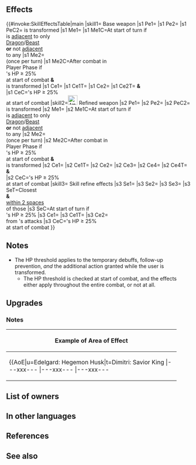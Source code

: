 {{Weapon Infobox
|tagid=SID_双紋章の力
|weaponType=Beast
|canUseMove=Armored
|might=14
|range=1
|cooldown=-1
|effect=Accelerates Special trigger (cooldown count-1). At start of combat, if unit's HP ≥ 25%, inflicts Atk/Def-6 on foe during combat and unit and foe both cannot make a follow-up attack, and also, if unit initiates combat while transformed, grants another action to unit after combat. (Once per turn.) At start of turn, if unit is adjacent to only beast or dragon allies or if unit is not adjacent to any ally, unit transforms (otherwise, unit reverts). If unit transforms, grants Atk+2 and unit can counterattack regardless of foe's range.
|cost=400
|exclusive=1
|statModifiers=0,14,0,0,0
|required=Adult (Armored)
|intID=2551
|sort=540
|value=20
|timingID=15
|abilityID=282
|limit1ID=42
|randomTimestamp=2021-06-07T07:00:00Z
|randomMinLv=31
|refinePaths=default
|refineSP=400
|refineMedals=500
|refineDews=200
|upgradedEffect=Accelerates Special trigger (cooldown count-1).<br><br>At start of combat, if unit's HP ≥ 25%, inflicts Atk/Def-6 on foe, neutralizes unit's penalties to Atk/Def, deals damage = 20% of unit's Def (excluding area-of-effect Specials), and both unit and foe cannot make a follow-up attack during combat, and also, if unit initiates combat while transformed, grants another action to unit after combat (once per turn).<br><br>At start of turn, if unit is adjacent to only beast or dragon allies or if unit is not adjacent to any ally, unit transforms (otherwise, unit reverts). If unit transforms, grants Atk+2, and unit can counterattack regardless of foe's range.
|effectSkill1=At start of turn, if unit's HP ≥ 25%, inflicts Atk/Def-7,【Panic】, and【Exposure】on closest foes and any foe within 2 spaces of those foes through their next actions.<br><br>At start of combat, if unit's HP ≥ 25%, inflicts penalty on foe's Atk/Def = number of foes within 3 rows or 3 columns centered on unit × 2, + 6 (max 12), and reduces damage from foe's attacks by 20% of unit's Def during combat (excluding area-of-effect Specials).<br><br>【Panic】<br>Converts bonuses on target into penalties through its next action.<br><br>【Exposure】<br>Foe's attacks deal +10 damage.
|properties=random_owner
}}
==Effects==
{{#invoke:SkillEffectsTable|main
|skill1={{SCi|weapon}} Base weapon
|s1 Pe1={{Eft|Accelerates Special}}
|s1 Pe2={{Eft|Stat Boosts|Atk|2}}
|s1 PeC2={{Tgt|Unit}} is transformed
|s1 Me1={{Eft|Transform}}
|s1 Me1C=At start of turn if<br>{{Tgt|Unit}} is [[adjacent]] to only<br>{{Cwti|group=1|Dragon,Beast}} [[Dragon]]/[[Beast]]<br>{{Tgt|Allies}} '''or''' not [[adjacent]]<br>to any {{Tgt|Ally}}
|s1 Me2={{Eft|Galeforce}}<br>(once per turn)
|s1 Me2C=After combat in<br>Player Phase if<br>{{Tgt|Unit}}'s HP ≥ 25%<br>at start of combat '''&'''<br>{{Tgt|Unit}} is transformed
|s1 Ce1={{Eft|Temporary debuffs|Atk/Def|6}}
|s1 Ce1T={{Tgt|Foe}}
|s1 Ce2={{Eft|Prevent Follow-Ups}}
|s1 Ce2T={{Tgt|Unit}} '''&'''<br>{{Tgt|Foe}}
|s1 CeC={{Tgt|Unit}}'s HP ≥ 25%<br>at start of combat
|skill2=[[File:Attack Plus W.png|x26px|class=inline-icon]] Refined weapon
|s2 Pe1={{Eft|Accelerates Special}}
|s2 Pe2={{Eft|Stat Boosts|Atk|2}}
|s2 PeC2={{Tgt|Unit}} is transformed
|s2 Me1={{Eft|Transform}}
|s2 Me1C=At start of turn if<br>{{Tgt|Unit}} is [[adjacent]] to only<br>{{Cwti|group=1|Dragon,Beast}} [[Dragon]]/[[Beast]]<br>{{Tgt|Allies}} '''or''' not [[adjacent]]<br>to any {{Tgt|Ally}}
|s2 Me2={{Eft|Galeforce}}<br>(once per turn)
|s2 Me2C=After combat in<br>Player Phase if<br>{{Tgt|Unit}}'s HP ≥ 25%<br>at start of combat '''&'''<br>{{Tgt|Unit}} is transformed
|s2 Ce1={{Eft|Temporary debuffs|Atk/Def|6}}
|s2 Ce1T={{Tgt|Foe}}
|s2 Ce2={{Eft|Neutralize Penalties|Atk/Def}}
|s2 Ce3={{Eft|Damage Boost|20% of {{Tgt|Unit}}'s Def}}
|s2 Ce4={{Eft|Prevent Follow-Ups}}
|s2 Ce4T={{Tgt|Unit}} '''&'''<br>{{Tgt|Foe}}
|s2 CeC={{Tgt|Unit}}'s HP ≥ 25%<br>at start of combat
|skill3={{Si|Twin-Crest Power|refine=Skill1}} Skill refine effects
|s3 Se1={{Eft|Penalties|Atk/Def|7}}
|s3 Se2={{SEt|Panic}}
|s3 Se3={{SEt|Exposure}}
|s3 SeT=Closest {{Tgt|Foes}}<br>'''&''' {{Tgt|Foes}}<br>[[within 2 spaces]]<br>of those {{Tgt|Foes}}
|s3 SeC=At start of turn if<br>{{Tgt|Unit}}'s HP ≥ 25%
|s3 Ce1={{Eft|Temporary debuffs|Atk/Def|2 x {{Tgt|Foes}} within<br>[[3 rows or 3 columns]]<br>centered on {{Tgt|Unit}}, + 6|max=12}}
|s3 Ce1T={{Tgt|Foe}}
|s3 Ce2={{Eft|Damage Reduction|20% of {{Tgt|Unit}}'s Def}}<br>from {{Tgt|Foe}}'s attacks
|s3 CeC={{Tgt|Unit}}'s HP ≥ 25%<br>at start of combat
}}

==Notes==
* The HP threshold applies to the temporary debuffs, follow-up prevention, <i>and</i> the additional action granted while the user is transformed.
** The HP threshold is checked at start of combat, and the effects either apply throughout the entire combat, or not at all.
{{Temporary debuffs}}
{{Prevent follow-up|target=the unit and foe}}
{{IfUnitTransforms|additional action}}
{{Galeforce notes}}
{{Beast (Armored)}}
==Upgrades==
{{Weapon Upgrade List}}
===Notes===
{{Penalty neutralization|name=Refined Twin-Crest Power}}
{{DamageBoost|name=Refined Twin-Crest Power}}
{{Penalties|name={{St|Twin-Crest Power|refine=Skill1}}}}
{{Panic|name={{St|Twin-Crest Power|refine=Skill1}}}}
{{Exposure|name={{St|Twin-Crest Power|refine=Skill1}}}}
{{FlatDamageReduction}}
{|class="wikitable default mw-collapsible" 
!Example of Area of Effect
|-
|align="middle" style="max-width:450px;margin:auto"|{{AoE|u=Edelgard: Hegemon Husk|t=Dimitri: Savior King
|---xxx---
|---xxx---
|---xxx---
|xxxxxxxxx
|xxxxuxxxx
|xxxxxxxxx
|---xxx---
|---xtx---
|---xxx---
}}
|}
==List of owners==
{{Skill Hero List}}
==In other languages==
{{OtherLanguages
|japanese=双紋章の力
|german=Zwillingsw.-Kraft
|spanishEU=Embl. gemelos
|spanishLA=Embl. gemelos
|french=Pouvoir de Seiros
|italian=Segni gemelli
|chineseTW=雙紋章之力
|portuguese=Emblema gêmeo
}}
==References==
<references/>
==See also==
{{See also skills|cond=Description LIKE '%unit and foe%cannot make a%follow-up%attack%' AND Description NOT LIKE '%【Style】%' AND Exclusive='1'}}
{{Weapons Navbox}}